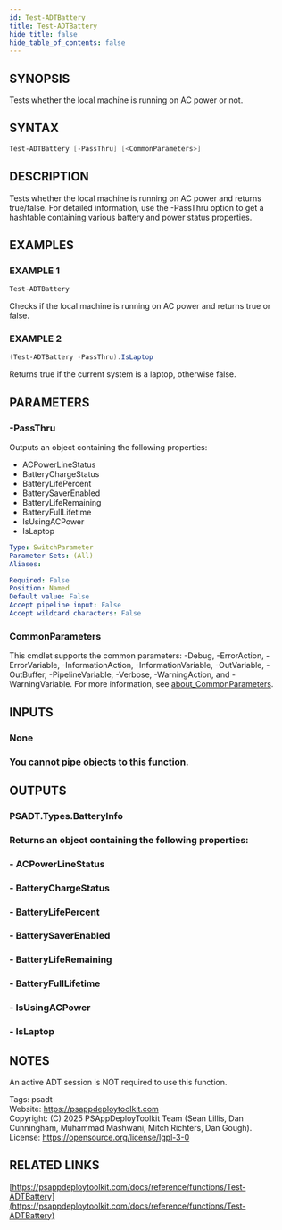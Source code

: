 ```yaml
---
id: Test-ADTBattery
title: Test-ADTBattery
hide_title: false
hide_table_of_contents: false
---
```


## SYNOPSIS

Tests whether the local machine is running on AC power or not.

## SYNTAX

```powershell
Test-ADTBattery [-PassThru] [<CommonParameters>]
```

## DESCRIPTION

Tests whether the local machine is running on AC power and returns true/false.
For detailed information, use the -PassThru option to get a hashtable containing various battery and power status properties.

## EXAMPLES

### EXAMPLE 1

```powershell
Test-ADTBattery
```

Checks if the local machine is running on AC power and returns true or false.

### EXAMPLE 2

```powershell
(Test-ADTBattery -PassThru).IsLaptop
```

Returns true if the current system is a laptop, otherwise false.

## PARAMETERS

### -PassThru

Outputs an object containing the following properties:

- ACPowerLineStatus
- BatteryChargeStatus
- BatteryLifePercent
- BatterySaverEnabled
- BatteryLifeRemaining
- BatteryFullLifetime
- IsUsingACPower
- IsLaptop

```yaml
Type: SwitchParameter
Parameter Sets: (All)
Aliases:

Required: False
Position: Named
Default value: False
Accept pipeline input: False
Accept wildcard characters: False
```

### CommonParameters

This cmdlet supports the common parameters: -Debug, -ErrorAction, -ErrorVariable, -InformationAction, -InformationVariable, -OutVariable, -OutBuffer, -PipelineVariable, -Verbose, -WarningAction, and -WarningVariable. For more information, see [about_CommonParameters](http://go.microsoft.com/fwlink/?LinkID=113216).

## INPUTS

### None

### You cannot pipe objects to this function.
## OUTPUTS

### PSADT.Types.BatteryInfo

### Returns an object containing the following properties:
### - ACPowerLineStatus
### - BatteryChargeStatus
### - BatteryLifePercent
### - BatterySaverEnabled
### - BatteryLifeRemaining
### - BatteryFullLifetime
### - IsUsingACPower
### - IsLaptop
## NOTES
An active ADT session is NOT required to use this function.

Tags: psadt<br />
Website: https://psappdeploytoolkit.com<br />
Copyright: (C) 2025 PSAppDeployToolkit Team (Sean Lillis, Dan Cunningham, Muhammad Mashwani, Mitch Richters, Dan Gough).<br />
License: https://opensource.org/license/lgpl-3-0

## RELATED LINKS

[https://psappdeploytoolkit.com/docs/reference/functions/Test-ADTBattery](https://psappdeploytoolkit.com/docs/reference/functions/Test-ADTBattery)
